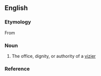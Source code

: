 ==English==

===Etymology===
From {{Fr.}}

===Noun===
{{en-noun}}

# The office, dignity, or authority of a [[vizier]] 

===Reference===
{{1913}}